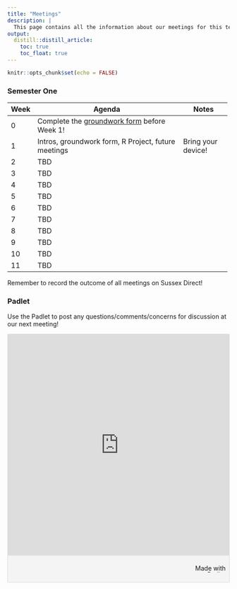 ```yaml
---
title: "Meetings"
description: |
  This page contains all the information about our meetings for this term!   
output:
  distill::distill_article:
    toc: true
    toc_float: true
---
```


```r
knitr::opts_chunk$set(echo = FALSE)
```

### Semester One

+------+---------------------------------------------------------------+--------------------+
| Week | Agenda                                                        | Notes              |
+======+===============================================================+====================+
| 0    | Complete the [groundwork form](./docs/GW.docx) before Week 1! |                    |
+------+---------------------------------------------------------------+--------------------+
| 1    | Intros, groundwork form, R Project, future meetings           | Bring your device! |
+------+---------------------------------------------------------------+--------------------+
| 2    | TBD                                                           |                    |
+------+---------------------------------------------------------------+--------------------+
| 3    | TBD                                                           |                    |
+------+---------------------------------------------------------------+--------------------+
| 4    | TBD                                                           |                    |
+------+---------------------------------------------------------------+--------------------+
| 5    | TBD                                                           |                    |
+------+---------------------------------------------------------------+--------------------+
| 6    | TBD                                                           |                    |
+------+---------------------------------------------------------------+--------------------+
| 7    | TBD                                                           |                    |
+------+---------------------------------------------------------------+--------------------+
| 8    | TBD                                                           |                    |
+------+---------------------------------------------------------------+--------------------+
| 9    | TBD                                                           |                    |
+------+---------------------------------------------------------------+--------------------+
| 10   | TBD                                                           |                    |
+------+---------------------------------------------------------------+--------------------+
| 11   | TBD                                                           |                    |
+------+---------------------------------------------------------------+--------------------+

::: {.ex}
Remember to record the outcome of all meetings on Sussex Direct!
:::

### Padlet

Use the Padlet to post any questions/comments/concerns for discussion at our next meeting!

::: {.padlet-embed style="border:1px solid rgba(0,0,0,0.1);border-radius:2px;box-sizing:border-box;overflow:hidden;position:relative;width:100%;background:#F4F4F4"}
<p style="padding:0;margin:0">

<iframe src="https://uofsussex.padlet.org/embed/beevrv9bkphdf8lk" frameborder="0" allow="camera;microphone;geolocation" style="width:100%;height:500px;display:block;padding:0;margin:0">

</iframe>

</p>

::: {style="padding:8px;text-align:right;margin:0;"}
<a href="https://padlet.com?ref=embed" style="padding:0;margin:0;border:none;display:block;line-height:1;height:16px" target="_blank"><img src="https://padlet.net/embeds/made_with_padlet.png" alt="Made with Padlet" width="86" height="16" style="padding:0;margin:0;background:none;border:none;display:inline;box-shadow:none"/></a>
:::
:::
